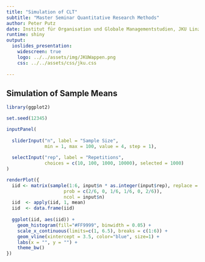 ```yaml
---
title: "Simulation of CLT"
subtitle: "Master Seminar Quantitative Research Methods"
author: Peter Putz
date: Institut für Organisation und Globale Managementstudien, JKU Linz
runtime: shiny
output: 
  ioslides_presentation:
    widescreen: true
    logo: ../../assets/img/JKUWappen.png
    css: ../../assets/css/jku.css
    
---
```




## Simulation of Sample Means

```r

library(ggplot2)

set.seed(12345)

inputPanel(
  
  sliderInput("n", label = "Sample Size",
              min = 1, max = 100, value = 4, step = 1),
  
  selectInput("rep", label = "Repetitions",
              choices = c(10, 100, 1000, 10000), selected = 1000)
)

renderPlot({
  iid <- matrix(sample(1:6, input$n * as.integer(input$rep), replace = TRUE, 
                     prob = c(2/6, 0, 1/6, 1/6, 0, 2/6)),
                     ncol = input$n)
  iid  <- apply(iid, 1, mean)
  iid  <- data.frame(iid)
  
  ggplot(iid, aes(iid)) + 
    geom_histogram(fill="#FF9999", binwidth = 0.05) +
    scale_x_continuous(limits=c(1, 6.5), breaks = c(1:6)) +
    geom_vline(xintercept = 3.5, color="blue", size=1) +
    labs(x = "", y = "") +
    theme_bw()
})
```

